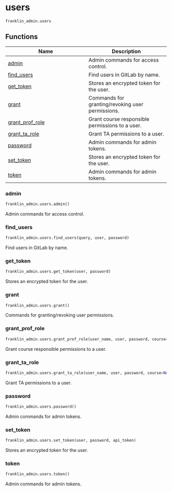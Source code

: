 # users { #franklin_admin.users }

`franklin_admin.users`



## Functions

| Name | Description |
| --- | --- |
| [admin](#franklin_admin.users.admin) | Admin commands for access control. |
| [find_users](#franklin_admin.users.find_users) | Find users in GitLab by name. |
| [get_token](#franklin_admin.users.get_token) | Stores an encrypted token for the user. |
| [grant](#franklin_admin.users.grant) | Commands for granting/revoking user permissions. |
| [grant_prof_role](#franklin_admin.users.grant_prof_role) | Grant course responsible permissions to a user. |
| [grant_ta_role](#franklin_admin.users.grant_ta_role) | Grant TA permissions to a user. |
| [password](#franklin_admin.users.password) | Admin commands for admin tokens. |
| [set_token](#franklin_admin.users.set_token) | Stores an encrypted token for the user. |
| [token](#franklin_admin.users.token) | Admin commands for admin tokens. |

### admin { #franklin_admin.users.admin }

```python
franklin_admin.users.admin()
```

Admin commands for access control.

### find_users { #franklin_admin.users.find_users }

```python
franklin_admin.users.find_users(query, user, password)
```

Find users in GitLab by name.

### get_token { #franklin_admin.users.get_token }

```python
franklin_admin.users.get_token(user, password)
```

Stores an encrypted token for the user.

### grant { #franklin_admin.users.grant }

```python
franklin_admin.users.grant()
```

Commands for granting/revoking user permissions.

### grant_prof_role { #franklin_admin.users.grant_prof_role }

```python
franklin_admin.users.grant_prof_role(user_name, user, password, course=None)
```

Grant course responsible permissions to a user.

### grant_ta_role { #franklin_admin.users.grant_ta_role }

```python
franklin_admin.users.grant_ta_role(user_name, user, password, course=None)
```

Grant TA permissions to a user.

### password { #franklin_admin.users.password }

```python
franklin_admin.users.password()
```

Admin commands for admin tokens.

### set_token { #franklin_admin.users.set_token }

```python
franklin_admin.users.set_token(user, password, api_token)
```

Stores an encrypted token for the user.

### token { #franklin_admin.users.token }

```python
franklin_admin.users.token()
```

Admin commands for admin tokens.
